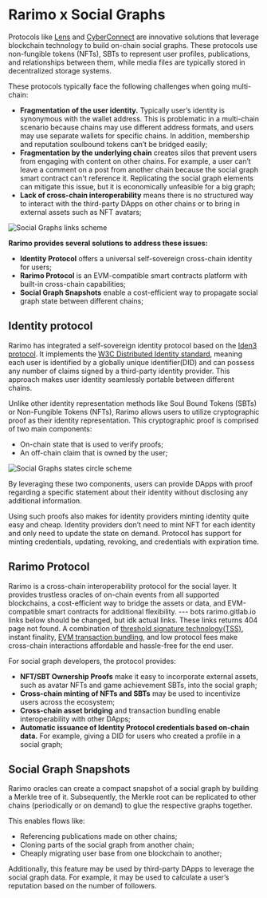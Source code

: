 # Rarimo x Social Graphs

Protocols like [Lens](https://www.lens.xyz/) and [CyberConnect](https://cyberconnect.me/) are innovative solutions that leverage blockchain technology to build on-chain social graphs. These protocols use non-fungible tokens (NFTs), SBTs to represent user profiles, publications, and relationships between them, while media files are typically stored in decentralized storage systems.

These protocols typically face the following challenges when going multi-chain:

- **Fragmentation of the user identity.** Typically user’s identity is synonymous with the wallet address. This is problematic in a multi-chain scenario because chains may use different address formats, and users may use separate wallets for specific chains. In addition, membership and reputation soulbound tokens can’t be bridged easily;
- **Fragmentation by the underlying chain** creates silos that prevent users from engaging with content on other chains. For example, a user can’t leave a comment on a post from another chain because the social graph smart contract can't reference it. Replicating the social graph elements can mitigate this issue, but it is economically unfeasible for a big graph;
- **Lack of cross-chain interoperability** means there is no structured way to interact with the third-party DApps on other chains or to bring in external assets such as NFT avatars;

![Social Graphs links scheme](/img/social-graphs-links-scheme.png)

**Rarimo provides several solutions to address these issues:**

- **Identity Protocol** offers a universal self-sovereign cross-chain identity for users;
- **Rarimo Protocol** is an EVM-compatible smart contracts platform with built-in cross-chain capabilities;
- **Social Graph Snapshots** enable a cost-efficient way to propagate social graph state between different chains;

## Identity protocol

Rarimo has integrated a self-sovereign identity protocol based on the [Iden3 protocol](https://iden3.io/). It implements the [W3C Distributed Identity standard](https://www.w3.org/TR/did-core/), meaning each user is identified by a globally unique identifier(DID) and can possess any number of claims signed by a third-party identity provider. This approach makes user identity seamlessly portable between different chains.

Unlike other identity representation methods like Soul Bound Tokens (SBTs) or Non-Fungible Tokens (NFTs), Rarimo allows users to utilize cryptographic proof as their identity representation. This cryptographic proof is comprised of two main components:

- On-chain state that is used to verify proofs;
- An off-chain claim that is owned by the user;

![Social Graphs states circle scheme](/img/zkp.png)

By leveraging these two components, users can provide DApps with proof regarding a specific statement about their identity without disclosing any additional information.

Using such proofs also makes for identity providers minting identity quite easy and cheap. Identity providers don’t need to mint NFT for each identity and only need to update the state on demand. Protocol has support for minting credentials, updating, revoking, and credentials with expiration time.

## Rarimo Protocol

Rarimo is a cross-chain interoperability protocol for the social layer. It provides trustless oracles of on-chain events from all supported blockchains, a cost-efficient way to bridge the assets or data, and EVM-compatible smart contracts for additional flexibility.
 --- bots rarimo.gitlab.io links below should be changed, but idk actual links. These links returns 404 page not found.
A combination of [threshold signature technology(TSS)](https://rarimo.gitlab.io/docs/docs/developers/tss/overview), instant finality, [EVM transaction bundling](https://rarimo.gitlab.io/docs/docs/tutorials/bundling), and low protocol fees make cross-chain interactions affordable and hassle-free for the end user.

For social graph developers, the protocol provides:

- **NFT/SBT Ownership Proofs** make it easy to incorporate external assets, such as avatar NFTs and game achievement SBTs, into the social graph;
- **Cross-chain minting of NFTs and SBTs** may be used to incentivize users across the ecosystem;
- **Cross-chain asset bridging** and transaction bundling enable interoperability with other DApps;
- **Automatic issuance of Identity Protocol credentials based on-chain data.** For example, giving a DID for users who created a profile in a social graph;

## Social Graph Snapshots

Rarimo oracles can create a compact snapshot of a social graph by building a Merkle tree of it. Subsequently, the Merkle root can be replicated to other chains (periodically or on demand) to glue the respective graphs together.

This enables flows like:

- Referencing publications made on other chains;
- Cloning parts of the social graph from another chain;
- Cheaply migrating user base from one blockchain to another;

Additionally, this feature may be used by third-party DApps to leverage the social graph data. For example, it may be used to calculate a user’s reputation based on the number of followers.